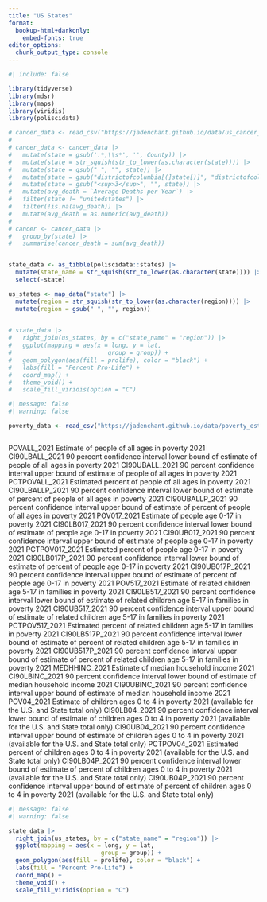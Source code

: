```yaml
---
title: "US States"
format: 
  bookup-html+darkonly:
    embed-fonts: true
editor_options: 
  chunk_output_type: console
---
```


```r
#| include: false

library(tidyverse)
library(mdsr)
library(maps)
library(viridis)
library(poliscidata)

# cancer_data <- read_csv("https://jadenchant.github.io/data/us_cancer_death.csv")
# 
# cancer_data <- cancer_data |>
#   mutate(state = gsub('.*,\\s*', '', County)) |>
#   mutate(state = str_squish(str_to_lower(as.character(state)))) |>
#   mutate(state = gsub(" ", "", state)) |>
#   mutate(state = gsub("districtofcolumbia[(]state[)]", "districtofcolumbia", state)) |>
#   mutate(state = gsub("<sup>3</sup>", "", state)) |>
#   mutate(avg_death = `Average Deaths per Year`) |>
#   filter(state != "unitedstates") |>
#   filter(!is.na(avg_death)) |>
#   mutate(avg_death = as.numeric(avg_death))
# 
# cancer <- cancer_data |>
#   group_by(state) |>
#   summarise(cancer_death = sum(avg_death))


state_data <- as_tibble(poliscidata::states) |>
  mutate(state_name = str_squish(str_to_lower(as.character(state)))) |>
  select(-state)

us_states <- map_data("state") |>
  mutate(region = str_squish(str_to_lower(as.character(region)))) |>
  mutate(region = gsub(" ", "", region))

 
# state_data |>
#   right_join(us_states, by = c("state_name" = "region")) |>
#   ggplot(mapping = aes(x = long, y = lat,
#                           group = group)) + 
#   geom_polygon(aes(fill = prolife), color = "black") + 
#   labs(fill = "Percent Pro-Life") +
#   coord_map() +
#   theme_void() +
#   scale_fill_viridis(option = "C")
```


```r
#| message: false
#| warning: false

poverty_data <- read_csv("https://jadenchant.github.io/data/poverty_estimates.csv")



```

POVALL_2021	Estimate of people of all ages in poverty 2021
CI90LBALL_2021	90 percent confidence interval lower bound of estimate of people of all ages in poverty 2021
CI90UBALL_2021	90 percent confidence interval upper bound of estimate of people of all ages in poverty 2021
PCTPOVALL_2021	Estimated percent of people of all ages in poverty 2021
CI90LBALLP_2021	90 percent confidence interval lower bound of estimate of percent of people of all ages in poverty 2021
CI90UBALLP_2021	90 percent confidence interval upper bound of estimate of percent of people of all ages in poverty 2021
POV017_2021	Estimate of people age 0-17 in poverty 2021
CI90LB017_2021	90 percent confidence interval lower bound of estimate of people age 0-17 in poverty 2021
CI90UB017_2021	90 percent confidence interval upper bound of estimate of people age 0-17 in poverty 2021
PCTPOV017_2021	Estimated percent of people age 0-17 in poverty 2021
CI90LB017P_2021	90 percent confidence interval lower bound of estimate of percent of people age 0-17 in poverty 2021
CI90UB017P_2021	90 percent confidence interval upper bound of estimate of percent of people age 0-17 in poverty 2021
POV517_2021	Estimate of related children age 5-17 in families in poverty 2021
CI90LB517_2021	90 percent confidence interval lower bound of estimate of related children age 5-17 in families in poverty 2021
CI90UB517_2021	90 percent confidence interval upper bound of estimate of related children age 5-17 in families in poverty 2021
PCTPOV517_2021	Estimated percent of related children age 5-17 in families in poverty 2021
CI90LB517P_2021	90 percent confidence interval lower bound of estimate of percent of related children age 5-17 in families in poverty 2021
CI90UB517P_2021	90 percent confidence interval upper bound of estimate of percent of related children age 5-17 in families in poverty 2021
MEDHHINC_2021	Estimate of median household income 2021
CI90LBINC_2021	90 percent confidence interval lower bound of estimate of median household income 2021
CI90UBINC_2021	90 percent confidence interval upper bound of estimate of median household income 2021
POV04_2021	Estimate of children ages 0 to 4 in poverty 2021 (available for the U.S. and State total only)
CI90LB04_2021	90 percent confidence interval lower bound of estimate of children ages 0 to 4 in poverty 2021 (available for the U.S. and State total only)
CI90UB04_2021	90 percent confidence interval upper bound of estimate of children ages 0 to 4 in poverty 2021 (available for the U.S. and State total only)
PCTPOV04_2021	Estimated percent of children ages 0 to 4 in poverty 2021 (available for the U.S. and State total only)
CI90LB04P_2021	90 percent confidence interval lower bound of estimate of percent of children ages 0 to 4 in poverty 2021 (available for the U.S. and State total only)
CI90UB04P_2021	90 percent confidence interval upper bound of estimate of percent of children ages 0 to 4 in poverty 2021 (available for the U.S. and State total only)



```r
#| message: false
#| warning: false

state_data |>
  right_join(us_states, by = c("state_name" = "region")) |>
  ggplot(mapping = aes(x = long, y = lat,
                          group = group)) + 
  geom_polygon(aes(fill = prolife), color = "black") + 
  labs(fill = "Percent Pro-Life") +
  coord_map() +
  theme_void() +
  scale_fill_viridis(option = "C")
```
